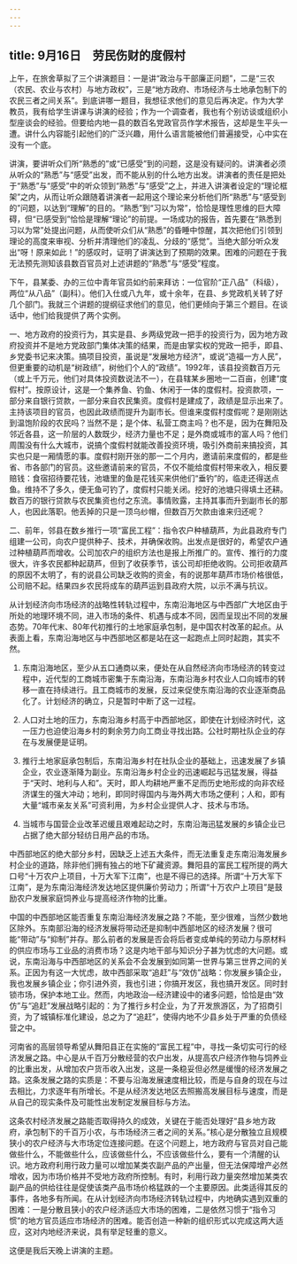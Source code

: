```yaml
---
---
---
```

title: 9月16日　劳民伤财的度假村
---

上午，在旅舍草拟了三个讲演题目：一是讲“政治与干部廉正问题”，二是“三农（农民、农业与农村）与地方政权”，三是“地方政府、市场经济与土地承包制下的农民三者之间关系”。到底讲哪一题目，我想征求他们的意见后再决定。作为大学教员，我有给学生讲课与讲演的经验；作为一个调查者，我也有个别访谈或组织小型座谈会的经验。但要给内地一县的数百名党政官员作学术报告，这却是生平头一遭。讲什么内容能引起他们的广泛兴趣，用什么语言能被他们普遍接受，心中实在没有一个底。

讲演，要讲听众们所“熟悉的”或“已感受”到的问题，这是没有疑问的。讲演者必须从听众的“熟悉”与“感受”出发，而不能从别的什么地方出发。讲演者的责任是把处于“熟悉”与“感受”中的听众领到“熟悉”与“感受”之上，并进入讲演者设定的“理论框架”之内，从而让听众跟随着讲演者一起用这个理论来分析他们所“熟悉”与“感受到的”问题，以达到“理解”的目的。“熟悉”到“习以为常”，恰恰是理性思维的巨大障碍，但“已感受到”恰恰是理解“理论”的前提。一场成功的报告，首先要在“熟悉到习以为常”处提出问题，从而使听众们从“熟悉”的昏睡中惊醒，其次把他们引领到理论的高度来审视、分析并清理他们的凌乱、分歧的“感觉”。当绝大部分听众发出“呀！原来如此！”的感叹时，证明了讲演达到了预期的效果。困难的问题在于我无法预先测知该县数百官员对上述讲题的“熟悉”与“感受”程度。

下午，县某委、办的三位中青年官员如约前来拜访：一位官阶“正八品”（科级），两位“从八品”（副科）。他们入仕或八九年，或十余年，在县、乡党政机关转了好几个部门。我就三个讲题的提纲征求他们的意见，他们更倾向于第三个题目。在谈话中，他们给我提供了两个实例。

一、地方政府的投资行为，其实是县、乡两级党政一把手的投资行为，因为地方政府投资并不是地方党政部门集体决策的结果，而是由掌实权的党政一把手，即县、乡党委书记来决策。搞项目投资，虽说是“发展地方经济”，或说“造福一方人民”，但更重要的动机是“树政绩”，树他们个人的“政绩”。1992年，该县投资数百万元（或上千万元，他们对具体投资数说法不一），在县辖某乡圈地一二百亩，创建“度假村”。按原设计，这是一个集养鱼、钓鱼、休闲于一体的度假村。投资款项，一部分来自银行贷款，一部分来自农民集资。度假村是建成了，政绩是显示出来了。主持该项目的官员，也因此政绩而提升为副市长。但谁来度假村度假呢？是刚刚达到温饱阶段的农民吗？当然不是；是个体、私营工商主吗？也不是，因为在舞阳及邻近各县，这一阶层的人数既少，经济力量也不足；是外商或城市的富人吗？他们周围没有什么大城市，说搞个度假村就能改善投资环境，吸引外商前来搞投资，其实也只是一厢情愿的事。度假村刚开张的那一二个月内，邀请前来度假的，都是些省、市各部门的官员。这些邀请前来的官员，不仅不能给度假村带来收入，相反要赔钱：食宿招待要花钱，池塘里的鱼是花钱买来供他们“垂钓”的，临走还得送点鱼。维持不了多久，便无鱼可钓了，度假村只能关闭。挖好的池塘只得填土还耕。数百万的银行贷款与农民集资也付之东流。事情败露，主持其事而升到副市长的那人，也因此落职。他丢掉的只是一顶乌纱帽，但数百万欠款由谁来归还呢？

二、前年，邻县在数乡推行一项“富民工程”：指令农户种植葫芦，为此县政府专门组建一公司，向农户提供种子、技术，并确保收购。出发点是很好的，希望农户通过种植葫芦而增收。公司加农户的组织方法也是报上所推广的。宣传、推行的力度很大，许多农民都种起葫芦，但到了收获季节，该公司却拒绝收购。公司拒收葫芦的原因不太明了，有的说县公司缺乏收购的资金，有的说那年葫芦市场价格很低，公司赔不起。结果四乡农民将成车的葫芦运到县政府大院，以示不满与抗议。

从计划经济向市场经济的战略性转轨过程中，东南沿海地区与中西部广大地区由于所处的地理环境不同，进入市场的条件、机遇与成本不同，因而呈现出不同的发展态势。70年代末、80年代初推行的土地家庭承包制，是中国农村改革的起点。从表面上看，东南沿海地区与中西部地区都是站在这一起跑点上同时起跑，其实不然。

1. 东南沿海地区，至少从五口通商以来，便处在从自然经济向市场经济的转变过程中，近代型的工商城市密集于东南沿海，东南沿海乡村农业人口向城市的转移一直在持续进行。且工商城市的发展，反过来促使东南沿海的农业逐渐商品化了。计划经济的确立，只是暂时中断了这一过程。

2. 人口对土地的压力，东南沿海乡村高于中西部地区，即使在计划经济时代，这一压力也迫使沿海乡村的剩余劳力向工商业寻找出路。公社时期社队企业的存在与发展便是证明。

3. 推行土地家庭承包制后，东南沿海乡村在社队企业的基础上，迅速发展了乡镇企业，农业逐渐降为副业。东南沿海乡村企业的迅速崛起与迅猛发展，得益于“天时、地利与人和”。天时，即人均耕地严重不足而历史地形成的向非农经济谋生的强大冲动；地利，即同时得国内与海外两大市场之便利；人和，即有大量“城市亲友关系”可资利用，为乡村企业提供人才、技术与市场。

4. 当城市与国营企业改革迟缓且艰难起动之时，东南沿海迅猛发展的乡镇企业已占据了绝大部分轻纺日用产品的市场。

中西部地区的绝大部分乡村，因缺乏上述五大条件，而无法重复走东南沿海发展乡村企业的道路，除非他们拥有独占的地下矿藏资源。舞阳县的富民工程所提的两大口号“十万农户上项目，十万大军下江南”，也是不得已的选择。所谓“十万大军下江南”，是为东南沿海经济发达地区提供廉价劳动力；所谓“十万农户上项目”是鼓励农户发展家庭饲养业与提高经济作物的比重。

中国的中西部地区能否重复东南沿海经济发展之路？不能，至少很难，当然少数地区除外。东南部沿海的经济发展将带动还是抑制中西部地区的经济发展？很可能“带动”与“抑制”并存。那么前者的发展是否会将后者变成单纯的劳动力与原材料的供应市场与工业品的消费市场？这是内地干部与知识分子甚为忧虑的大问题。或说，东南沿海与中西部地区的关系会不会发展到如同第一世界与第三世界之间的关系。正因为有这一大忧虑，故中西部采取“追赶”与“效仿”战略：你发展乡镇企业，我也发展乡镇企业；你引进外资，我也引进；你搞开发区，我也搞开发区。同时封锁市场，保护本地工业。然而，内地政治—经济建设中的诸多问题，恰恰是由“效仿”与“追赶”发展战略引起的：为了推行乡村企业，为了开发旅游区，为了招商引资，为了城镇标准化建设，总之为了“追赶”，使得内地不少县乡处于严重的负债经营之中。

河南省的高层领导希望从舞阳县正在实施的“富民工程”中，寻找一条切实可行的经济发展之路。中心是从千百万分散经营的农户出发，从提高农户经济作物与饲养业的比重出发，从增加农户货币收入出发，这是一条稳妥但必然是缓慢的经济发展之路。这条发展之路的实质是：不要与沿海发展速度相比较，而是与自身的现在与过去相比，力求逐年有所增长。不是从经济发达地区去照搬高发展目标与速度，而是从自己的现实条件及可能性出发制定发展目标与方法。

这条农村经济发展之路能否取得持久的成效，关键在于能否处理好“县乡地方政府，承包制下的千百万小农，与市场经济三者之间的关系。”核心是分散独立且规模狭小的农户经济与大市场定位连接问题。在这个问题上，地方政府与官员对自己能做些什么，不能做些什么，应该做些什么，不应该做些什么，要有一个清醒的认识。地方政府利用行政力量可以增加某类农副产品的产出量，但无法保障增产必然增收，因为市场价格并不受地方政府所控制。有时，利用行政力量突然增加某类农副产品的供给往往是促使该类产品市场价格猛跌的一个主要原因。此类适得其反的事件，各地多有所闻。在从计划经济向市场经济转轨过程中，内地确实遇到双重的困难：一是分散且狭小的农户经济适应大市场的困难，二是依然习惯于“指令习惯”的地方官员适应市场经济的困难。能否创造一种新的组织形式以完成这两大适应，这对内地经济来说，具有举足轻重的意义。

这便是我后天晚上讲演的主题。